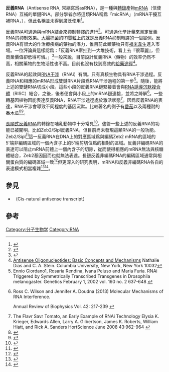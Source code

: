 '''反義RNA'''（Antisense RNA, 常縮寫爲asRNA），是一種與[[轉錄|轉錄]]產物[[mRNA|mRNA]]（信使RNA）互補的單鏈RNA。部分學者亦將這類RNA稱爲「micRNA」（mRNA干擾互補RNA，{{lang-en|mRNA-interfering complementary RNA}}），但此名稱並未得到廣泛使用<ref name="pmid6201848">{{Cite journal 
| doi = 10.1073/pnas.81.7.1966 
| last1 = Mizuno | first1 = T. 
| last2 = Chou | first2 = M. Y. 
| last3 = Inouye | first3 = M. 
| title = A unique mechanism regulating gene expression: Translational inhibition by a complementary RNA transcript (micRNA) 
| journal = Proceedings of the National Academy of Sciences of the United States of America 
| volume = 81 
| issue = 7 
| pages = 1966–1970 
| year = 1984 
| pmid = 6201848 
| pmc = 345417
}}</ref>。

反義RNA可通過與mRNA結合來抑制轉譯的進行<ref>{{cite journal|last1=Weiss|first1=B|last2=Davidkova|first2=G|last3=Zhou|first3=LW|title=Antisense RNA gene therapy for studying and modulating biological processes.|journal=Cellular and molecular life sciences : CMLS|date=March 1999|volume=55|issue=3|pages=334–58|pmid=10228554|doi=10.1007/s000180050296}}</ref>。可通過化學計量來測定反義RNA的抑制效果。[[大腸桿菌|大腸桿菌]]的R1[[質粒|質粒]]上的{{link-en|hok/sok 系統|hok/sok system}}就是反義RNA抑制轉譯的一個實例。反義RNA有很大的作治療疾病的藥物的潛力，惟目前此類藥物只有[[福米韋生|福米韋生]]進入市場。一位評論員這樣認爲：「反義RNA牽扯到一大堆技術，看上去『很華麗』，但<nowiki>商業價值</nowiki>卻低得可憐。」<ref name=DePalma2005>{{Cite news |last=DePalma |first=Angelo |date=August 2005 |title=Twenty-Five Years of Biotech Trends |periodical=[[Genetic_Engineering_News|Genetic Engineering News]] |publisher=[[Mary_Ann_Liebert|Mary Ann Liebert]] |volume=25 |issue=14 |pages=1, 14–23 |url=http://www.genengnews.com/articles/chitem.aspx?aid=1005&chid=0 |accessdate=2008-08-17 |issn=1935-472X |postscript=<!--None--> |archive-date=2009-08-17 |archive-url=https://web.archive.org/web/20090817161227/http://www.genengnews.com/articles/chitem.aspx?aid=1005&chid=0 |dead-url=no }}</ref>一般來說，目前設計反義RNA（藥物）的效率仍然不高，相關藥物的生物活性也不高。目前也沒有找到高效的[[給藥途徑|給藥途徑]]<ref>[http://mct.aacrjournals.org/cgi/content/full/1/5/347 Antisense Oligonucleotides: Basic Concepts and Mechanisms] {{Wayback|url=http://mct.aacrjournals.org/cgi/content/full/1/5/347 |date=20090413041002 }} Nathalie Dias and C. A. Stein. Columbia University, New York, New York 10032</ref>。

反義RNA的起效與[[RNA干涉|RNA干涉]]（RNAi）有關。只有真核生物具有RNA干涉過程。反義RNA和相應的mRNA形成雙鏈RNA片段爲RNA干涉過程的第一步<ref>Ennio Giordano1, Rosaria Rendina, Ivana Peluso and Maria Furia. RNAi Triggered by Symmetrically Transcribed Transgenes in Drosophila melanogaster. Genetics February 1, 2002 vol. 160 no. 2 637-648 {{cite web|url=http://www.genetics.org/content/160/2/637.short|title=存档副本|accessdate=2015-12-16|archive-date=2016-03-04|archive-url=https://web.archive.org/web/20160304114331/http://www.genetics.org/content/160/2/637.short|dead-url=no}}</ref>。隨後，{{link-en|DICER酶|Dicer}}能將上述的雙鏈RNA切成小段。這些小段的反義RNA鏈緊接着會與[[RNA誘導沉默複合體|RNA誘導沉默複合體]]（RISC）結合，之後，後者便會與小段上的mRNA鏈連接，並將之降解<ref>Ross C. Wilson and Jennifer A. Doudna (2013) Molecular Mechanisms of RNA Interference.

Annual Review of Biophysics Vol. 42: 217-239 {{cite web|url=http://www.annualreviews.org/doi/full/10.1146/annurev-biophys-083012-130404|title=存档副本|access-date=2015-12-16|archive-date=2021-07-11|archive-url=https://web.archive.org/web/20210711105313/https://www.annualreviews.org/doi/full/10.1146/annurev-biophys-083012-130404|dead-url=no}}</ref>。一些轉基因植物因能表達反義RNA，RNA干涉途徑處於激活狀態<ref>The Flavr Savr Tomato, an Early Example of RNAi Technology
Elysia K. Krieger, Edwards Allen, Larry A. Gilbertson, James K. Roberts, William Hiatt, and Rick A. Sanders
HortScience June 2008 43:962-964 {{cite web|url=http://hortsci.ashspublications.org/content/43/3/962.full|title=存档副本|accessdate=2015-12-16|archive-date=2016-03-20|archive-url=https://web.archive.org/web/20160320051047/http://hortsci.ashspublications.org/content/43/3/962.full|dead-url=no}}</ref>。因爲反義RNA的表達，RNA干涉會導致不同程度的基因沉默。比較著名的例子有{{link-en|Flavr Savr|Flavr Savr}}[[番茄|番茄]]以及兩種耐{{link-en|番木瓜環斑病毒|Papaya ringspot virus|環斑}}的番木瓜<ref name="Sanders">{{cite journal | author = Sanders RA, Hiatt W | year = 2005 | title = Tomato transgene structure and silencing | url = | journal = Nat Biotechnol | volume = 23 | issue = 3| pages = 287–9 | pmid = 15765076 | doi=10.1038/nbt0305-287b}}</ref><ref name="Chiang">{{cite journal | pmid = 11602796 | volume=82 | issue=Pt 11 | title=Comparative reactions of recombinant papaya ringspot viruses with chimeric coat protein (CP) genes and wild-type viruses on CP-transgenic papaya |date=November 2001 | journal=J. Gen. Virol. | pages=2827–36 | author=Chiang CH, Wang JJ, Jan FJ, Yeh SD, Gonsalves D}}</ref>。

[[長鏈非編碼RNA|長順式反義RNA]]的轉錄在哺乳動物中十分常見<ref name="Katayama">{{cite journal |author=Katayama S, Tomaru Y, Kasukawa T |title=Antisense transcription in the mammalian transcriptome |journal=Science |volume=309 |issue=5740 |pages=1564–6 |date=September 2005 |pmid=16141073 |doi=10.1126/science.1112009 |url=|display-authors=etal}}</ref>。儘管一些上述的反義RNA的功能已被闡明，比如Zeb2/Sipl反義RNA，但目前尚未發現這類RNA的一般功能。Zeb2/Sipl<ref name="Beltran">{{cite journal |author=Beltran M, Puig I, Peña C |title=A natural antisense transcript regulates Zeb2/Sip1 gene expression during Snail1-induced epithelial-mesenchymal transition |journal=Genes & Development |volume=22 |issue=6 |pages=756–69 |date=March 2008 |pmid=18347095 |pmc=2275429 |doi=10.1101/gad.455708 |url=|display-authors=etal}}</ref>這一反義RNA在DNA上的對應區域爲與編碼Zeb2 mRNA的區域的5'端非編碼區域的一個內含子上的5'端剪切位點的相對的區域。反義非編碼RNA的表達可以阻止mRNA前體上一個內含子的切除，從而使得相應的mRNA無法與核糖體結合，Zeb2基因因而也就無法表達。長鏈反義非編碼RNA的編碼區域通常與相關蛋白質的編碼區域一致<ref name="Engstrom">{{cite journal |author=Engström PG, Suzuki H, Ninomiya N |title=Complex Loci in human and mouse genomes |journal=PLoS genetics |volume=2 |issue=4 |pages=e47 |date=April 2006 |pmid=16683030 |pmc=1449890 |doi=10.1371/journal.pgen.0020047 |url=|display-authors=etal}}</ref>但更深入的研究表明，mRNA和反義非編碼RNA各自的表達模式相當複雜<ref name="Dinger">{{cite journal |author=Dinger ME, Amaral PP, Mercer TR |title=Long noncoding RNAs in mouse embryonic stem cell pluripotency and differentiation |journal=Genome Research |volume=18 |issue=9 |pages=1433–45 |date=September 2008 |pmid=18562676 |doi=10.1101/gr.078378.108 |url= |pmc=2527704|display-authors=etal}}</ref><ref name="Mercer">{{cite journal |author=Mercer TR, Dinger ME, Sunkin SM, Mehler MF, Mattick JS |title=Specific expression of long noncoding RNAs in the mouse brain |journal=Proceedings of the National Academy of Sciences of the United States of America |volume=105 |issue=2 |pages=716–21 |date=January 2008 |pmid=18184812 |pmc=2206602 |doi=10.1073/pnas.0706729105 |url=}}</ref>。

==參見==
*{{link-en|順式自然反義轉錄|Cis-natural antisense transcript}}（Cis-natural antisense transcript）

==參考==
{{reflist|2}}

{{nucleic acids}}
{{RNA类型}}

[[Category:分子生物学|Category:分子生物学]]
[[Category:RNA|Category:RNA]]